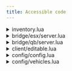 ```yaml
---
title: Accessible code
---
```


<details>
<summary>inventory.lua</summary>
```lua
Inv = {}

local oxinv = GetResourceState('ox_inventory'):find('start')
local qsinv = GetResourceState('qs-inventory'):find('start')
local qbinv = GetResourceState('qb-inventory'):find('start')
local psinv = GetResourceState('ps-inventory'):find('start')
local ljinv = GetResourceState('lj-inventory'):find('start')
local core  = GetResourceState('core_inventory'):find('start')
local codem = GetResourceState('codem-inventory'):find('start')
local ak = GetResourceState('ak47_inventory'):find('start')

if oxinv then
    Inv = { ox = true, exp = exports.ox_inventory }
elseif qsinv then
    Inv = { qs = true, exp = exports['qs-inventory'] }
elseif qbinv or psinv or ljinv then
    Inv = { qb = true }
elseif core then
    Inv = { core = true }
elseif codem then
    Inv = { codem = true }
elseif ak then
    Inv = { ak = true, exp = exports['ak47_inventory'] }
end

SetTimeout(1000, function()
    if table.type(Inv) == 'empty' then
        warn("No inventory resource was found, check mh_gang/inventory.lua")
        warn("No inventory resource was found, check mh_gang/inventory.lua")
        warn("No inventory resource was found, check mh_gang/inventory.lua")
    end
end)
```
</details>

<details>
<summary>bridge/esx/client.lua</summary>
```lua
if not IsESX() then return end

local ESX = exports[Config.FrameworkName]:getSharedObject()

RegisterNetEvent(Config.Events.esx.client.loaded)
AddEventHandler(Config.Events.esx.client.loaded, function(xPlayer)
	PlayerData = xPlayer
	PlayerLoaded = true
    if Config.SetGangAs == 'metadata' then TriggerServerEvent('mh_gang:GetPlayerGang') end
    Wait(500)
	SetUpMafia()
end)

RegisterNetEvent(Config.Events.esx.client.setjob)
AddEventHandler(Config.Events.esx.client.setjob, function(job)
	PlayerData.job = job
    OnGangUpdate()
    lib.hideTextUI()
end)

if Config.SetGangAs == 'job2' then
    RegisterNetEvent('esx:setJob2')
    AddEventHandler('esx:setJob2', function(job)
        PlayerData.job2 = job
        OnGangUpdate()
        lib.hideTextUI()
    end)
end

RegisterNetEvent(Config.Events.esx.client.logout, function()
    table.wipe(PlayerData)
    PlayerLoaded = false
end)

function IsBoss()
    if Config.SetGangAs == 'job' then
        return PlayerData.job.grade_name == 'boss'
    elseif Config.SetGangAs == 'job2' then
        return PlayerData.job2.grade_name == 'boss'
    elseif Config.SetGangAs == 'metadata' then
        return PlayerData.gang?.name == 'boss'
    end
end

RegisterNetEvent('mh_gang:setPlayerData', function(data)
    PlayerData.gang = data
    OnGangUpdate()
    lib.hideTextUI()
end)

function GetGang()
    if PlayerLoaded then
        if Config.SetGangAs == 'job' then
            return PlayerData.job.name
        elseif Config.SetGangAs == 'job2' then
            return PlayerData.job2.name
        elseif Config.SetGangAs == 'metadata' then
            return PlayerData.gang?.job_name
        end
    else
        return ''
    end
end

exports('GetGang', function()
    while not PlayerLoaded do Wait(50) end
    
    if Config.SetGangAs == 'job' then
        return PlayerData.job
    elseif Config.SetGangAs == 'job2' then
        return PlayerData.job2
    elseif Config.SetGangAs == 'metadata' then
        return PlayerData.gang
    end

    return false
end)

AddEventHandler('onResourceStart', function(resource)
    if cache.resource == resource then
        Wait(1000)
        PlayerData = ESX.GetPlayerData()
        TriggerServerEvent('mh_gang:GetPlayerGang')
        Wait(500)
        PlayerLoaded = true
        SetUpMafia()
    end
end)
```
</details>

<details>
<summary>bridge/esx/server.lua</summary>
```lua
if not IsESX() then return end

ESX = exports[Config.FrameworkName]:getSharedObject()

function GetGang(src)
    local xPlayer = ESX.GetPlayerFromId(src)

    if xPlayer then
        if Config.SetGangAs == 'job' then
            return xPlayer.job.name
        elseif Config.SetGangAs == 'job2' then
            return xPlayer.job2.name
        elseif Config.SetGangAs == 'metadata' then
            return GetMetadataGang(src)
        end
    end

    return false
end

exports('GetGang', function(playerId)
    local xPlayer = ESX.GetPlayerFromId(playerId)

    if xPlayer then
        if Config.SetGangAs == 'job' then
            return xPlayer.job
        elseif Config.SetGangAs == 'job2' then
            return xPlayer.job2
        elseif Config.SetGangAs == 'metadata' then
            return GetMetadataGangData(playerId)
        end
    end

    return false
end)

function GetMoney(src)
    local xPlayer = ESX.GetPlayerFromId(src)

    if xPlayer then
        return xPlayer.getMoney()
    end

    return 0
end

function RemoveMoney(src, amount)
    local xPlayer = ESX.GetPlayerFromId(src)

    if xPlayer then
        xPlayer.removeMoney(amount)
    end
end

function SetGang(src, name, grade)
    local xPlayer = ESX.GetPlayerFromId(src)

    if xPlayer then
        if Config.SetGangAs == 'job' then
            xPlayer.setJob(name, grade)
        elseif Config.SetGangAs == 'job2' then
            xPlayer.setJob2(name, grade)
        elseif Config.SetGangAs == 'metadata' then
            UpdateGang(src, Jobs[name].grades[tostring(grade)])
        end
    end
end

function GradeUpdateBoss(src, data)
    local xPlayer = ESX.GetPlayerFromId(src)
    local xTarget = ESX.GetPlayerFromIdentifier(data.identifier)

    if Config.SetGangAs == 'job' then
        if IsBoss(xPlayer.source) then
            if xTarget then
                xTarget.setJob(data.job, data.grade)
                DiscordLog(L('discord.gradeUpdate.online.title'), L('discord.gradeUpdate.online.msg'):format(GetPlayerName(xPlayer.source), GetPlayerName(xTarget.source), data.grade), Discord.TagEveryoneFields.updateGradeOnline)
            else
                MySQL.update('UPDATE `users` SET `job` = ?, `job_grade` = ? WHERE `identifier` = ?', {data.job, data.grade, data.identifier})
                DiscordLog(L('discord.gradeUpdate.offline.title'), L('discord.gradeUpdate.offline.msg'):format(GetPlayerName(xPlayer.source), data.identifier, data.grade), Discord.TagEveryoneFields.updateGradeOnline)
            end
        else
            print( ('%s (%s) tried to update grade for %s but isnt boss'):format(GetPlayerName(xPlayer.source), xPlayer.identifier, data.identifier) )
            DiscordLog(L('discord.gradeUpdate.title.cheater'), L('discord.gradeUpdate.msg.cheater'):format(GetPlayerName(xPlayer.source), data.identifier), Discord.TagEveryoneFields.updateGradeCheater)
        end
    elseif Config.SetGangAs == 'job2' then
        if IsBoss(xPlayer.source) then
            if xTarget then
                xTarget.setJob2(data.job, data.grade)
                DiscordLog(L('discord.gradeUpdate.online.title'), L('discord.gradeUpdate.online.msg'):format(GetPlayerName(xPlayer.source), GetPlayerName(xTarget.source), data.grade), Discord.TagEveryoneFields.updateGradeOnline)
            else
                MySQL.update('UPDATE `users` SET `job2` = ?, `job2_grade` = ? WHERE `identifier` = ?', {data.job, data.grade, data.identifier})
                DiscordLog(L('discord.gradeUpdate.offline.title'), L('discord.gradeUpdate.offline.msg'):format(GetPlayerName(xPlayer.source), data.identifier, data.grade), Discord.TagEveryoneFields.updateGradeOnline)
            end
        else
            print( ('%s (%s) tried to update grade for %s but isnt boss'):format(GetPlayerName(xPlayer.source), xPlayer.identifier, data.identifier) )
            DiscordLog(L('discord.gradeUpdate.title.cheater'), L('discord.gradeUpdate.msg.cheater'):format(GetPlayerName(xPlayer.source), data.identifier), Discord.TagEveryoneFields.updateGradeCheater)
        end
    elseif Config.SetGangAs == 'metadata' then
        if IsBoss(xPlayer.source) then
            if xTarget then
                UpdateGang(xTarget.source, Jobs[data.job]?.grades[tostring(data.grade)])
                DiscordLog(L('discord.gradeUpdate.online.title'), L('discord.gradeUpdate.online.msg'):format(GetPlayerName(xPlayer.source), GetPlayerName(xTarget.source), data.grade), Discord.TagEveryoneFields.updateGradeOnline)
            else
                MySQL.update('UPDATE `mh_gang_users` SET `job` = ? WHERE `identifier` = ?', { json.encode(Jobs[data.job].grades[tostring(data.grade)], { sort_keys = true }), data.identifier })
                DiscordLog(L('discord.gradeUpdate.offline.title'), L('discord.gradeUpdate.offline.msg'):format(GetPlayerName(xPlayer.source), data.identifier, data.grade), Discord.TagEveryoneFields.updateGradeOnline)
            end
        else
            print( ('%s (%s) tried to update grade for %s but isnt boss'):format(GetPlayerName(xPlayer.source), xPlayer.identifier, data.identifier) )
        end
    end
end

function AddMoney(src, amount)
    local xPlayer = ESX.GetPlayerFromId(src)

    if xPlayer then
        xPlayer.addMoney(amount)
    end
end

function IsBoss(src)
    local xPlayer = ESX.GetPlayerFromId(src)

    if Config.SetGangAs == 'job' then
        if xPlayer then
            return xPlayer.job.grade_name == 'boss'
        end
    elseif Config.SetGangAs == 'job2' then
        return xPlayer.job2.grade_name == 'boss'
    elseif Config.SetGangAs == 'metadata' then
        return IsBossGangMetadata(src)
    end
end

function GetPlayerNameFramework(source)
    if source then
        return ESX.GetPlayerFromId(source)?.name
    end

    return 'Unknown'
end

function GetJobInfo(job)
    local jobs = ESX.GetJobs()

    if jobs[job] then
        return jobs[job]
    end

    return {}
end
```
</details>

<details>
<summary>bridge/qb/client.lua</summary>
```lua
if not IsQBCore() then return end

local QBCore = exports[Config.FrameworkName]:GetCoreObject()

AddEventHandler(Config.Events.qb.client.loaded, function()
    PlayerData = QBCore.Functions.GetPlayerData()
    PlayerLoaded = true

    Wait(250)
	SetUpMafia()
end)

RegisterNetEvent(Config.Events.qb.client.logout, function()
    PlayerData = {}
    PlayerLoaded = false
end)

RegisterNetEvent(Config.Events.qb.client.setplayerdata, function(val)
    PlayerData = val
end)

RegisterNetEvent(Config.Events.qb.client.gangupdate, function(JobInfo)
	PlayerData.gang = JobInfo
    OnGangUpdate()
    lib.hideTextUI()
end)

function IsBoss()
    if not PlayerLoaded then return nil end
    if PlayerData.gang.grade.isboss then
        return true
    end

    if PlayerData.gang.isboss then
        return true
    end

    return false
end

function GetGang()
    if not PlayerLoaded then return nil end
    return PlayerData.gang.name
end

exports('GetGang', function()
    while not PlayerLoaded do Wait(50) end
    
    if PlayerLoaded then
        return PlayerData.gang
    end

    return false
end)

AddEventHandler('onResourceStart', function(resource)
	if resource == cache.resource then
		Wait(2000)
        PlayerData = QBCore.Functions.GetPlayerData()
        PlayerLoaded = true
		SetUpMafia()
	end
end)
```
</details>

<details>
<summary>bridge/qb/server.lua</summary>
```lua
if not IsQBCore() then return end
QBCore = exports[Config.FrameworkName]:GetCoreObject()


function ReloadObject()
    QBCore = exports[Config.FrameworkName]:GetCoreObject()
end

function GetGang(src)
    local Player = QBCore.Functions.GetPlayer(src)

    if Player then
        return Player.PlayerData.gang.name
    end

    return false
end

exports('GetGang', function(playerId)
    local Player = QBCore.Functions.GetPlayer(playerId)

    if Player then
        return Player.PlayerData.gang
    end

    return false
end)

function GetMoney(src)
    local Player = QBCore.Functions.GetPlayer(src)

    if Player then
        return Player.PlayerData.money['cash']
    end

    return 0
end

function GradeUpdateBoss(src, data)
    local xPlayer = QBCore.Functions.GetPlayer(src)
    local xTarget = QBCore.Functions.GetPlayerByCitizenId(data.identifier)

    if IsBoss(src) then
        if xTarget then
            xTarget.Functions.SetGang(data.job, data.grade)
            DiscordLog(L('discord.gradeUpdate.online.title'), L('discord.gradeUpdate.online.msg'):format(GetPlayerName(xPlayer.PlayerData.source), GetPlayerName(xTarget.PlayerData.source), data.grade), Discord.TagEveryoneFields.updateGradeOnline)
        else
            local ganggrade = QBCore.Shared.Gangs[data.job].grades[data.grade]
            local newData = {}

            newData.gang = {}
            newData.gang.name = data.job
            newData.gang.label = QBCore.Shared.Gangs[data.job].label
            newData.gang.grade = {}
            newData.gang.grade.name = ganggrade.name
            newData.gang.grade.level = data.grade
            newData.gang.grade.isboss = ganggrade.isboss or false

            MySQL.update('UPDATE `players` SET `gang` = ? WHERE citizenid = ?', { json.encode(newData.gang), data.identifier})
        end
    else
        print( ('%s (%s) tried to update grade for %s but isnt boss'):format(GetPlayerName(xPlayer.PlayerData.source), xPlayer.identifier, data.identifier) )
        DiscordLog(L('discord.gradeUpdate.title.cheater'), L('discord.gradeUpdate.msg.cheater'):format(GetPlayerName(xPlayer.PlayerData.source), data.identifier), Discord.TagEveryoneFields.updateGradeCheater)
    end
end

function RemoveMoney(src, amount)
    local Player = QBCore.Functions.GetPlayer(src)

    if Player then
        Player.Functions.RemoveMoney('cash', amount)
    end
end

function IsBoss(src)
    local Player = QBCore.Functions.GetPlayer(src)

    if Player then
        if Player.PlayerData.gang.grade.isboss or Player.PlayerData.gang.isboss then
            return true
        end
    end

    return false
end

function AddMoney(src, amount)
    local Player = QBCore.Functions.GetPlayer(src)

    if Player then
        Player.Functions.AddMoney('cash', amount)
    end
end

function SetGang(src, name, grade)
    local Player = QBCore.Functions.GetPlayer(src)

    if Player then
        Player.Functions.SetGang(name, grade)
    end
end
```
</details>

<details>
<summary>bridge/framework.lua</summary>
```lua
PlayerData = {}
PlayerLoaded = false

function IsESX()
    return GetResourceState("es_extended") ~= "missing"
end

function IsQBCore()
    return GetResourceState("qb-core") ~= "missing"
end
```
</details>


<details>
<summary>client/editable.lua</summary>
```lua
function sendNotify(title, description, type)
    lib.notify({
        title = title,
        description = description,
        duration = 4500,
        type = type,
        position = 'bottom'
    })
end

RegisterNetEvent('mh_gang:notify', sendNotify)

local illenium = GetResourceState('illenium-appearance'):find('start')
function OpenWardrobe()
    if illenium then
        TriggerEvent('illenium-appearance:client:openOutfitMenu')
    end
end

local NewQb = false

if Inv.qb then
    local version = GetResourceMetadata('qb-inventory', 'version')

    if version then
        local ver = tonumber(version:match('^(%d+)%.'))

        if ver >= 2 then
            NewQb = true
        else
            NewQb = false
        end
    end
end

function OpenNearbyPlayerInventory(id)
    if id then
        if Inv.ox then
            Inv.exp:openInventory('player', id)
        elseif Inv.qb then
            if not NewQb then
                TriggerServerEvent("inventory:server:OpenInventory", "otherplayer", id)
            else
                TriggerServerEvent('mh_gang:server:OpenNearbyPlayer', id)
            end
        elseif Inv.ak then
            Inv.exp:OpenInventory(id)
        end
    end
end

function OpenGangStash(id, job, level)
    if Inv.ox then
        Inv.exp:openInventory('stash', id)
    elseif Inv.qs then
        TriggerServerEvent(Config.InventoryPrefix..":server:OpenInventory", "stash", id, {
            maxweight = Config.stash[level][2] * 1000,
            slots = Config.stash[level][1],
        })
        TriggerEvent(Config.InventoryPrefix..":client:SetCurrentStash", id)
    elseif Inv.qb then
        if not NewQb then
            TriggerServerEvent("inventory:server:OpenInventory", "stash", id, {
                maxweight = Config.stash[level][2] * 1000,
                slots = Config.stash[level][1],
            })

            TriggerEvent("inventory:client:SetCurrentStash", id)
        else
            TriggerServerEvent('mh_gang:server:OpenQBInv', job, id)
        end
    elseif Inv.core then
        TriggerServerEvent('core_inventory:server:openInventory', id, 'stash')
    elseif Inv.codem then
        TriggerServerEvent('codem-inventory:server:openstash', id, Config.stash[level][1], Config.stash[level][2], '')
    elseif Inv.ak then
        Inv.exp:OpenInventory(id)
    end
end

local qskeys = GetResourceState('qs-vehiclekeys'):find('start')
local wasabikeys = GetResourceState('wasabi_carlock'):find('start')
local qbkeys = GetResourceState('wasabi_carlock'):find('start')

function GiveCarKeys(vehicle, plate)
    if qskeys then
        exports['qs-vehiclekeys']:GiveKeysAuto()
    elseif wasabikeys then
        exports.wasabi_carlock:GiveKey(plate)
    else
        TriggerEvent('qb-vehiclekeys:client:AddKeys', plate)
        TriggerEvent('vehiclekeys:client:SetOwner', plate)
    end
end

function RemoveCarKeys(vehicle, plate)
    if qskeys then
        local model = GetDisplayNameFromVehicleModel(GetEntityModel(cache.vehicle))
        exports['qs-vehiclekeys']:RemoveKeys(plate, model)
    elseif wasabikeys then
        exports.wasabi_carlock:RemoveKey(plate)
    elseif qbkeys then
        TriggerEvent('qb-vehiclekeys:client:RemoveKeys', plate)
    end
end

-- triggered when player is cuffed/uncuffed
AddEventHandler('mh_gang:cuffPlayer', function(value)
    
end)
```
</details>

<details>
<summary>server/editable.lua</summary>
```lua
if IsQBCore() then
    local qbox = GetResourceState('qbx_core'):find('start')
    local qbcore = GetResourceState('qb-core'):find('start')

    function InsertGang(label, name, grades)
        if qbox then
            local gang = {}
            local newValue, newGrades = {}, {}

            for k,v in pairs(grades) do
                newValue[#newValue+1] = { id = tonumber(k), data = v }
            end

            table.sort(newValue, function(a, b)
                return a.id < b.id
            end)

            for k,v in pairs(newValue) do
                newGrades[v.id] = v.data
            end

            gang[name] = {
                label = label,
                grades = newGrades,
            }

            return exports['qbx_core']:CreateGangs(gang)
        elseif qbcore then
            local gang = {
                label = label,
                grades = grades
            }

            return QBCore.Functions.AddGang(name, gang)
        end
    end

    function SetGang(source, name, grade)
        if qbox then
            QBCore.Functions.GetPlayer(source)?.Functions.SetGang(name, tonumber(grade))
        elseif qbcore then
            QBCore.Functions.GetPlayer(source)?.Functions.SetGang(name, tostring(grade))
        end
    end
end

function GiveSalary(source, salary)
    if IsESX() then
        ESX.GetPlayerFromId(source)?.addAccountMoney('bank', salary, 'Paycheck')
    elseif IsQBCore() then
        QBCore.Functions.GetPlayer(source)?.Functions.AddMoney('cash', salary, 'Paycheck')
    end
end

function RegisterGangStash(id, label, level)
    if Inv.ox then
        Inv.exp:RegisterStash(id, label, Config.stash[tonumber(level)][1], Config.stash[tonumber(level)][2] * 1000, false)
    elseif Inv.qs then
        Inv.exp:RegisterStash('', id, Config.stash[tonumber(level)][1], Config.stash[tonumber(level)][2])
    elseif Inv.ak then
        Inv.exp:CreateInventory(id, {
            label = label,
            maxWeight = Config.stash[tonumber(level)][2],
            maxSlots = Config.stash[tonumber(level)][1],
            type = 'stash',
        })
    end
end

RegisterNetEvent('mh_gang:server:OpenQBInv', function(job, name)
    local src = source
    local gang = exports.mh_gang:DoesGangExist(job)

    if type(gang) == "table" then
        exports['qb-inventory']:OpenInventory(src, name, {
            maxweight = Config.stash[tonumber(gang.level)][2] * 1000,
            slots = Config.stash[tonumber(gang.level)][2],
        })
    end
end)

RegisterNetEvent('mh_gang:server:OpenNearbyPlayer', function(id)
    local src = source
    local gang = GetGang(src)

    if gang ~= '' then
        exports['qb-inventory']:OpenInventoryById(src, tonumber(id))
    end
end)
```
</details>

<details>
<summary>config/config.lua</summary>
```lua
Config = {
    FrameworkName = IsESX() and 'es_extended' or 'qb-core',

    Locale = 'en',

    -- spawning vehicles via server side, if you have issues where it takes too long to spawn vehicle or something like this put this to false
    SpawnVehicleServerSide = false,

    Events = {
        esx = {
            client = {
                loaded = 'esx:playerLoaded',
                logout = 'esx:onPlayerLogout',
                setjob = 'esx:setJob'
            },

            server = {
                loaded = 'esx:playerLoaded',
                logout = 'esx:playerLogout'
            }
        },
        qb = {
            client = {
                loaded = 'QBCore:Client:OnPlayerLoaded',
                logout = 'QBCore:Client:OnPlayerUnload',
                setplayerdata = 'QBCore:Player:SetPlayerData',
                gangupdate = 'QBCore:Client:OnGangUpdate'
            }
        }
    },

    enableWardrobe = true,              -- enables function for opening wardrobe, in client/editable.lua in OpenWardrobe function put your event

    disableIntegratedVehicles = false,  -- option for disabling integrated vehicles

    -- players only can be searched if you cuff them first
    SearchOnlyWhenCuffed = true,

    -- disable moving while cuffed?
    freezeWhileCuffed = true,

    -- ESX ONLY

    --SetGangAs = 'job',            -- will set gang as job
    --SetGangAs = 'job2',           -- will set gang as job2
    --SetGangAs = 'metadata',       -- will set gang on our system and work from there leaving your job or job2 free to use

    SetGangAs = 'metadata',

    InventoryPrefix = 'inventory',      -- If you use Quasar Inventory then you need to modify this to match prefix as in Quasar Inventory

    -- cuff, uncuff, put in vehicle on target script?
    MafiaActionsOnTarget = false,


    VehiclePlate = { -- https://overextended.dev/ox_lib/Modules/String/Shared#libstring
        pattern = '........',
        length = 8
    },

    TargetOptions = {
        search = true,
        cuff = true,
        escort = true,
        putin = true,
        takeout = true
    },

    mafiaMenu = {                       -- f6 action menu position, available positions: 'top-left' or 'top-right' or 'bottom-left' or 'bottom-right'
        defaultKey = 'F6',              -- key for opening menu
        position = 'top-right',
        enabled = false,                 -- if you dont want it put false
    },

    commands = {
        creator = {
            name = 'creategang',       -- command for creating gang
            restricted = 'group.admin', -- grop that will have acces to command 
        },

        deleteMafia = {
            name = 'deletegang',         -- command for deleting gang, /deletegang gang
            restricted = 'group.admin'  -- group that will have acces to command 
        },

        teleportToBase = {
            name = 'tpbase',            -- command for teleporting to gang, /tpbase gang
            restricted = 'group.admin'  -- group that will have acces to command 
        },

        findBase = {
            name = 'findbase',          -- command for players to find their base via gps
            enabled = true              -- by puting here false you disable this command
        },

        resetMarker = {
            name = 'resetmarker',       -- command for reseting all markers to 1 again
            restricted = 'group.admin'  -- group that will have acces to command 
        },

        updateCars = {
            name = 'updatevehicles',    -- command for updating integrated vehicles in gang
            restricted = 'group.admin'  -- group that will have acces to command 
        },

        updateHeli = {
            name = 'updateheli',        -- command for updating integrated helicotpers in gang
            restricted = 'group.admin'  -- group that will have acces to command 
        },

        newMarker = {
            name = 'newmarker',         -- command for adding more markers
            restricted = 'group.admin', -- group that will have acces to command 
        },

        setGang = {
            name = 'uisetgang',           -- command for setting gang
            restricted = 'group.admin'    -- group that will have acces to command 
        },

        removeGang = {
            name = 'removegang',
            restricted = 'group.admin',
        },

        mygang = {
            name = 'mygang',
            restricted = 'group.admin'
        }
    },

    -- if set to true everybody at server who has password can acces stash
    stashAccessEveryone = false, -- if set to false only people who has job can access that stash, again if they have password

    stash = {
        [1] = {10, 10},     -- [level] = {slots, kg}
        [2] = {20, 20},     -- [level] = {slots, kg}
        [3] = {30, 30},     -- [level] = {slots, kg}
        [4] = {40, 40},     -- [level] = {slots, kg}
        [5] = {50, 50},     -- [level] = {slots, kg}
        [6] = {60, 60},     -- [level] = {slots, kg}
        [7] = {70, 70},     -- [level] = {slots, kg}
        [8] = {80, 80},     -- [level] = {slots, kg}
        [9] = {90, 90},     -- [level] = {slots, kg}
        [10] = {100, 100},  -- [level] = {slots, kg}
    },

    Levels = {               -- prices for levels
        [1] = 500,           -- price for level 2 
        [2] = 1000,          -- price for level 3
        [3] = 1500,          -- price for level 4
        [4] = 2000,          -- price for level 4 
        [5] = 2500,          -- price for level 4 
        [6] = 3000,          -- price for level 4 
        [7] = 3500,          -- price for level 4
        [8] = 4000,          -- price for level 4 
        [9] = 4500,          -- price for level 4 
        [10] = 5000,         -- price for level 4 
    },

    firePlayerData = {
        qb = {
            job = 'none',
            grade = 0
        },

        -- if your SetGangAs is metadata then this is not important
        esx = {
            job = 'unemployed',
            grade = 0,
        }
    },

    TuneOptions = {
        modEngine = 3,
        modBrakes = 2,
        modTransmission = 2,
        modSuspension = 3,
        modArmor = true,
        windowTint = 1,

        -- other possibilities you can find here: https://overextended.dev/ox_lib/Modules/VehicleProperties/Client#vehicle-properties
        -- if you dont know how to setup this properly, open ticket at our discord
    },

    dealership = {                                                  -- only mafia can see blip and open dealership
        enable = true,                                              -- if you dont want this option put false here, ALSO DISABLES OWNED VEHICLES GARAGE
        blip = {
            type = 227,                                             -- https://docs.fivem.net/docs/game-references/blips/
            scale = 0.6,
            colour = 3,                                             -- https://docs.fivem.net/docs/game-references/blips/#blip-colors
            text = 'Illegal Dealership'
        },
        coords = vec3(499.257, -1338.011, 29.319),                  -- coords for marker, blip
        vehiclePreview = vec4(493.756, -1332.161, 28.336, 252.884),
        unitCalculator = 'kmh'                                      -- or 'mph', this is for calculating vehicle max speed
    },

    -- only mafia can see blip and interact
    impound = {
        blip = {
            type = 227,     -- https://docs.fivem.net/docs/game-references/blips/
            scale = 0.6,
            colour = 1,     -- https://docs.fivem.net/docs/game-references/blips/#blip-colors
            text = 'Illegal Impound'
        },
        coords = vec3(-465.680, -1707.112, 18.811), -- marker
        spawn = vec3(-456.535, -1706.918, 18.819),  -- coords where vehicle spawns after purchasing

    },

    ImpoundPrices = {
        -- These are vehicle classes
        [0] = 300,      -- Compacts
        [1] = 500,      -- Sedans
        [2] = 500,      -- SUVs
        [3] = 800,      -- Coupes
        [4] = 1200,     -- Muscle
        [5] = 800,      -- Sports Classics
        [6] = 1500,     -- Sports
        [7] = 2500,     -- Super
        [8] = 300,      -- Motorcycles
        [9] = 500,      -- Off-road
        [10] = 1000,    -- Industrial
        [11] = 500,     -- Utility
        [12] = 600,     -- Vans
        [13] = 100,     -- Cylces
        [14] = 2800,    -- Boats
        [15] = 3500,    -- Helicopters
        [16] = 3800,    -- Planes
        [17] = 500,     -- Service
        [18] = 0,       -- Emergency
        [19] = 100,     -- Military
        [20] = 1500,    -- Commercial
        [21] = 0        -- Trains (lol)
    },

    Payout = {
        enabled = true,         -- if you have in es_extended config Config.EnableSocietyPayouts = false then put this to false, otherwise people will get payout in this script and and via es_extended, if you use SetGangAs = 'metadata' then this doesnt apply, same applies to qb core
        payFromBalance = true,  -- should people get salary from gang balance?,
        interval = 7 * 60000    -- how often to recieve pay checks in milliseconds, (7min)
    }
}
```
</details>

<details>
<summary>config/server_config.lua</summary>
```lua
Discord = {

    url = '',  -- url here

    title = 'Server Name',

    /*
        https://www.spycolor.com/

        ['default'] = 14423100,
        ['blue'] = 255,
        ['red'] = 16711680,
        ['green'] = 65280,
        ['white'] = 16777215,
        ['black'] = 0,
        ['orange'] = 16744192,
        ['yellow'] = 16776960,
        ['pink'] = 16761035,
        ['lightgreen'] = 65309,
    */

    color = 65309, -- green

    imageUrl = '', -- optional, if you dont want it put ''


    TagEveryoneFields = {               -- here you can handle which log should/or not tag @everyone
        mafiaCreating = false,          -- when mafia is created by admin
        levelUp = false,                -- when players level up their mafia 
        firePeopleOnline = false,       -- when players fires people from mafia that are online
        firePeopleOffline = false,      -- when players fires people from mafia that are offline
        firePeopleCheater = true,       -- when somebody tries to fire people from mafia without boss grade
        hire = false,                   -- when boss hires new people
        hireCheater = true,             -- when somebody that doesnt have boss grade tries to hire via cheat
        eventCheck = true  ,            -- when tries to execute event via executor
        updateGradeCheater = true,      -- when somebody tries to update grade for players that doesnt have boss
        updateGradeOnline = false,      -- when grade is updated for players
        moneyWithdraw = false,          -- when money is withdrawn from mafia
        moneyDeposit = false,           -- when money is deposited in mafia
        vehicleBuy = false,             -- vehicle buying
        deleteVehicles = false,         -- when admin deletes integrated vehicle from mafia
        newVehicle = false,             -- when new vehicle is added by admin
        updateBoss = false,             -- when boss menu marker is updated via command
        vehicleMarker = false,          -- when vehicle marker is updated via command
        heliMarker = false,             -- when helicopter marker is updated via command
        lvl = false,                    -- when level marker is updated via command
        stashUpdate = false,            -- when stash position is updated via command
    }
}
```
</details>


<details>
<summary>config/vehicles.lua</summary>
```lua
Vehicles = {
    ['sport'] = {
        {label = 'sport', values = {
            {label = 'Adder', model = `adder`, price = 1000, description = '', level = 1 },
            {label = 'Zentorno', model = `zentorno`, price = 2000, description = '', level = 1 },
            {label = 'T20', model = `t20`, price = 3000, description = '', level = 1 },
        }}
    },

    ['coupes'] = {
        {label = 'coupes', values = {
            {label = 'Felon', model = `Felon`, price = 1000, description = '', level = 1 },
            {label = 'FelonB', model = `felon2`, price = 2000, description = '', level = 1 },
            {label = 'Oracle', model = `Oracle`, price = 3000, description = '', level = 1 },
        }}
    },

    ['offroads'] = {
        {label = 'offroads', values = {
            {label = 'Bfinjection', model = `bfinjection`, price = 1000, description = '', level = 1 },
            {label = 'Bifta', model = `bifta`, price = 2000, description = '', level = 1 },
            {label = 'Bodhi', model = `bodhi2`, price = 3000, description = '', level = 1 },
        }}
    },
}
```
</details>


<details>
<summary>locales/en.lua</summary>
```lua
Locales['en'] = {
  -- ### CREATOR ### ---

  ['creator'] = 'Gang Creator',
  ['creator.name'] = 'Name',
  ['creator.label'] = 'Label',
  ['creator.pw'] = 'Password for stash',
  ['creator.pw.description'] = 'Anything is acceptable',
  ['creator.vehicles'] = 'Vehicles',
  ['creator.vehicles.description'] = 'How many vehicles this gang will have (OPTIONAL)',
  ['creator.heli'] = 'Helicopters',
  ['creator.heli.description'] = 'How many vehicles this gang will have (OPTIONAL)',
  ['creator.grades'] = 'Grades',
  ['creator.grades.description'] = 'How many grades this gang will have',
  ['creator.mafiacreated'] = 'Successfully created %s gang',

  -- grades menu creator

  ['grade'] = 'Grades Menu (%s/%s)',
  ['grade.name'] = 'Grade Name',
  ['grade.placeholder'] = 'member (If boss name it boss)',
  ['grade.label'] = 'Grade Label',
  ['grade.label.placeholder'] = 'Member',
  ['grade.salary'] = 'Salary',

  -- vehicle menus creator

  ['veh'] = 'Vehicle Menu',
  ['veh.label'] = 'Vehicle Label',
  ['veh.label.placeholder'] = 'Peggasi Zentorno',
  ['veh.spawncode'] = 'Spawn Code',
  ['veh.spawncode.placeholder'] = 'zentorno',
  ['veh.color1'] = 'Primary Color',
  ['veh.color2'] = 'Secondary Color',
  ['veh.fulltune'] = 'Full Tune',
  ['veh.optional'] = 'Optional',
  ['veh.update.name'] = 'Chose Gang',
  ['veh.update.action'] = 'Chose Action',
  ['veh.options.add'] = 'Add New',
  ['veh.options.update'] = 'Update',
  ['veh.options.delete'] = 'Delete',
  ['veh.options.update.name'] = 'Chose Vehicle',



  ['player.not.cuffed'] = 'Player is not cuffed',
  -- ui set gang

  ['setgangui.label'] = 'Player ID',
  ['setgangui.label2'] = 'Chose Gang',
  ['setgangui.label3'] = 'Chose Grade',

  -- update markers menu
  ['update.marker.label'] = 'Chose Gang',
  ['update.marker.action'] = 'Chose Action',
  ['update.marker.boss'] = 'Boss Marker',
  ['update.marker.vehicle'] = 'Vehicle Marker',
  ['update.marker.delete'] = 'Delete Vehicle Marker',
  ['update.marker.heli'] = 'Helicotper',
  ['update.marker.level'] = 'Level Marker',
  ['update.marker.stash'] = 'Stash',
  ['update.marker.pickmafia'] = 'Pick Gang',
  ['update.marker.noheli'] = 'This Gang doesnt have Helicotper marker, do you want to create it?',

  -- helicopter menu creator
  ['heli'] = 'Helicopter Menu',
  ['heli.label'] = 'Helicopter Label',
  ['heli.label.placeholder'] = 'Maverick',
  ['heli.spawncode'] = 'Spawn Code',
  ['heli.spawncode.placeholder'] = 'Maverick',

  ['lvluped'] = 'Level updated to %s',

  -- creator notify

  ['alert.header'] = 'Marker Creation',
  ['alert.content'] = 'You will need to put markers for: Vehicles, Boss Menu, Stash',
  ['textui.boss'] = '[E] - Save position for Boss Actions',
  ['textui.veh'] = '[E] - Save position for Vehicle',
  ['textui.dellveh'] = '[E] - Save position for Save Vehicles',
  ['textui.stash'] = '[E] - Save position for Save Stash',
  ['textui.heli'] = '[E] - Save position for Helicopters',
  ['textui.lvl'] = '[E] - Save position for Level',
  
  -- ### CREATOR ### ---


  --- ### Markers/Stash ### ---

  ['menu.lvl'] = 'Gang Level Menu',
  ['menu.maxlvl'] = 'Max Level',
  ['menu.lvl.currentlvl'] = 'Current Level: %s',
  ['menu.lvl.title'] = 'Level %s',
  ['menu.lvl.wardrobe'] = 'Wardrobe',
  ['menu.lvl.title.description'] = 'Hover to see description for next level\nPrice for next level: %s',
  ['menu.lvl.description'] = 'Increases stash size to %s slots and weight to %s kg',
  ['menu.openstash'] = 'Open Stash',
  ['target.openstash'] = 'Open Stash',
  ['target.openstash.icon'] = 'fas fa-box-open',
  ['stash.dialog'] = 'Enter Stash',
  ['stash.dialog.pw'] = 'Password',
  ['stash.wrong.pw'] = 'Wrong Pw',
  ['marker.boss'] = '[E] - Open Boss Menu',
  ['marker.veh'] = '[E] - Open Vehicle Menu',
  ['marker.veh.park'] = '[E] - To park',
  ['marker.heli'] = '[E] - Open Helicopter Menu',
  ['marker.lvl'] = '[E] - Open Level Menu',
  ['marker.stash'] = '[E] - Open Stash',

  --- ### Markers/Stash ### ---

  -- ### Command ### --
  ['command.name.creator.help'] = 'Create New Gang',
  ['command.name.tpbase.help'] = 'Teleport to Gang base',
  ['command.name.dellorg.help'] = 'Remove Gang',
  ['command.dellorg.nomafia'] = 'There is no registered gang/s',
  ['command.dellorg.canceled'] = 'You canceled deleting gang',
  ['command.dellorg.delted'] = 'Your gang is deleted, we are removing job from you',
  ['command.updateCars.description'] = 'Command for updating integrated vehicles in gang',
  ['command.updateHeli.description'] = 'Command for updating integrated helicotpers in gang',
  ['command.setgang.help'] = 'Command for setting gang to player',

  -- ### Command ### --

  -- ### Vehicles Menu ### --

  ['vehmenu.title'] = 'Vehicle Menu',
  ['vehmenu.integrated'] = 'Integrated Vehicles',
  ['vehmenu.heli'] = 'Helicopter Menu',
  ['vehmenu.integrated.description'] = 'Vehicles that are integrated in this gang',
  ['vehmenu.ownedveh'] = 'Purchased Vehicles',
  ['vehmenu.ownedveh.description'] = 'Vehicles bought in illegal dealership',
  ['textui.open'] = '[E] - Open Dealership',
  ['vehmenu.noveh'] = 'No Vehicles',
  ['vehmenu.garage.title'] = 'Garage',
  ['something.wrong.spawn'] = 'Something went wrong while spawning the vehicle',

  -- ### Vehicles Menu ### --

  -- ### Boss Menu ### --
  ['boss.title'] = 'Boss Menu',
  ['boss.balance'] = 'Balance: %s',
  ['boss.players'] = 'Player Managment',
  ['boss.players.hire'] = 'Hire People',
  ['boss.players.members'] = 'Members',
  ['boss.players.moneyhandler'] = 'Money Handler',
  ['boss.players.list'] = 'Total Members: %s',
  ['boss.players.status.online'] = 'Online',
  ['boss.players.status.offline'] = 'Offline',
  ['boss.players.description'] = 'Grade: %s',
  ['boss.players.grade'] = 'Update Grade',
  ['boss.players.grade.derank'] = 'Fire Person',
  ['boss.players.offline'] = 'Offline Players',
  ['boss.no.players.offline'] = 'You dont have offline players',
  ['boss.players.chose'] = 'Chose Option',
  ['boss.players.online'] = 'Online Players',
  ['boss.players.hired'] = 'You hired: %s %s',
  ['boss.players.hire.samejob'] = 'That person has same job as you',
  ['boss.nonearby'] = 'No players nearby',
  ['boss.players.gothired'] = 'You got job: %s - %s',
  ['boss.menu.withdraw'] = 'You have withdrawn $%s',
  ['boss.menu.deposit'] = 'You have deposited $%s',
  ['boss.deposit.howmuch'] = 'How much you would like to deposit?',
  ['boss.deposit.amount'] = 'Amount',
  ['boss.withdraw.title'] = 'Withdraw',
  ['boss.deposit.title'] = 'Deposit',
  -- ### Boss Menu ### --


  --- ### Dealership ### ---
  ['dealership.title'] = 'Dealership',
  ['dealership.description.info'] = 'Price: $%s | Speed: %s | Required Level: %s',
  ['description.cantopen'] = 'You cant use this while in dealership menu',
  ['dealership.primaryColor'] = 'Primary Color',
  ['dealership.secondaryColor'] = 'Secondary Color',
  ['dealership.buy'] = 'Buy',
  ['dealership.money'] = 'Money',
  ['dealership.bank'] = 'Bank',
  ['dealership.pickcolor'] = 'Pick Color',
  ['dealership.nomoney'] = 'No Money',
  --- ### Dealership ### ---

  --- ### Discord Logs ### ---
  ['discord.mafiacreating'] = '`%s` has created `%s` gang',
  ['discord.spawncar.title'] = 'Spawn Car - Potentially Cheater',
  ['discord.spawncar.msg'] = '%s tried to trigger event for spawning vehicle without having gang job, executor?',
  ['discord.hire.cheater.title'] = 'Hire People - Potentially Cheater',
  ['discord.hire.cheater.msg'] = '%s tried to hire %s in %s but doesnt have boss grade, grade %s',
  ['discord.hire.title'] = 'Hire People',
  ['discord.hire.msg'] = '%s has hired %s in %s',
  ['discord.gradeUpdate.title.cheater'] = 'Grade Update',
  ['discord.gradeUpdate.msg.cheater'] = '%s tried to update job for %s but isnt boss',
  ['discord.gradeUpdate.online.title'] = 'Update Grade - Online',
  ['discord.gradeUpdate.online.msg'] = '%s updated grade for %s to grade %s',
  ['discord.gradeUpdate.offline.title'] = 'Update Grade - Online',
  ['discord.gradeUpdate.offline.msg'] = '%s updated grade for %s to grade %s',
  ['discord.withdraw.title'] = 'Money Withdraw',
  ['discord.withdraw.msg'] = '%s has withdrawn $%s from %s',
  ['discord.deposit.title'] = 'Money Deposit',
  ['discord.deposit.msg'] = '%s has deposited $%s in %s',
  ['discord.dealership.title'] = 'Vehicle Purchase',
  ['discord.dealership.msg'] = '%s has bought %s for %s gang',
  ['discord.vehs.delete.title'] = 'Vehicle Deleting',
  ['discord.vehs.delete.msg'] = '%s has deleted %s from %s',
  ['discord.vehs.new.title'] = 'Inserting New Vehicles',
  ['discord.vehs.new.msg'] = '%s has added %s to %s',
  ['discord.vehs.edit.title'] = 'Updating Vehicles',
  ['discord.vehs.edit.msg'] = '%s has updated %s in %s: \nPrimary Color: `%s`\nSecondary Color: `%s`\nFull Tune: `%s`',
  ['discord.mafia.levelUP.title'] = 'Gang Level Update',
  ['discord.mafia.levelUP.msg'] = '%s (Job: %s) has leveled up gang to %s level',
  ['discord.firePerson.title'] = 'Firing People From Gang',
  ['discord.firePerson.msg'] = '`%s` has fired `%s` from `%s`',
  ['discord.firePerson.cheater.title'] = 'Fire People - Potentially Cheater',
  ['discord.firePerson.cheater.msg'] = '`%s` tried to fire people in `%s` without boss grade, his grade: `%s`',
  ['discord.creatingMafia.title'] = 'Creating Gang',
  ['discord.creatingMafia.msg'] = '`%s` has created `%s` gang',
  ['discord.update.boss.title'] = 'Boss Marker Updated',
  ['discord.update.boss.msg'] = '`%s` has updated `Boss Marker` for `%s`. New Coords: `%s`',
  ['discord.update.veh.title'] = 'Vehicle Marker Updated',
  ['discord.update.veh.msg'] = '`%s` has updated `Vehicle Marker` for `%s`. New Coords: `%s`',
  ['discord.update.heli.title'] = 'Helicopter Marker Updated',
  ['discord.update.heli.msg'] = '`%s` has updated `Helicotper Marker` for `%s`. New Coords: `%s`',
  ['discord.update.lvl.title'] = 'Level Marker Updated',
  ['discord.update.lvl.msg'] = '`%s` has updated `Level Marker` for `%s`. New Coords: `%s`',
  ['discord.update.stash.title'] = 'Stash Updated',
  ['discord.update.stash.msg'] = '`%s` has updated `Stash Position` for `%s`. New Coords: `%s`',
  --- ### Discord Logs ### ---


  --- ### Impound ### ---

  ['impound.title'] = 'Impound',
  ['impound.nomoney'] = 'You dont have money to impound this vehicle',
  ['impound.noveh'] = 'No Vehicles at Impound',
  ['impound.alert'] = 'Would you like to impound %s for $%s',

  --- ### Impound ### ---


  --- ### Actions ### ---
  ['actions.menu.title'] = 'Gang Action Menu',
  ['actions.menu.search'] = 'Search',
  ['actions.menu.cuff'] = 'Cuffing',
  ['actions.menu.escort'] = 'Escort',
  ['actions.menu.vehicle'] = 'Vehicle',
  ['actions.menu.vehicle.put'] = 'Put in vehicle',
  ['actions.menu.vehicle.takeout'] = 'Take Out',
  ['actions.notcuffed'] = 'Player Not Cuffed',
  ['actions.keymaping.description'] = 'Press F6 to open Gang Action Menu',
  ['actions.stop.escort.target'] = '[Enter] - to stop escort',
  --- ### Actions ### ---


  -- Armory
  ['remove_object'] = 'Withdraw Object',
  ['deposit_object'] = 'Deposit Object',
  ['inventory'] = 'Inventory',
  ['get_weapon'] = 'Withdraw weapon from armory',
  ['put_weapon'] = 'Store weapon in armory',
  ['armory'] = 'Armory',
  ['get_weapon_menu'] = 'Armory - Withdraw Weapon',
  ['put_weapon_menu'] = 'Armory - Store Weapon',
  ['confirm'] = 'Confirm',
  ['quantity_invalid'] = 'Invalid quantity',
  ['quantity'] = 'Quantity',
  ['quantity_placeholder'] = 'Amount to withdraw..',


  ['remove.metadata.gang'] = 'You removed gang from %s',
  ['your.gang.is'] = 'Your gang is: %s - %s',
  ['no.gang'] = 'You are not in any gang',
  ['cant.find.gang.info'] = 'Cant find data for your gang :/',
  ['gang.no.exist'] = 'That gang or grade doesnt exist',

  ['open.impound.ui'] = '[E] - Open Impound',
  ['got.paycheck'] = 'You got paycheck of $%s on your bank',
  ['no.lvl'] = 'Your gang inst hight enough level to purchase this vehicle'
}
```
</details>